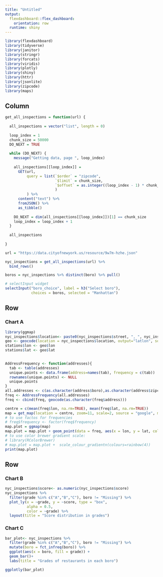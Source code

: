 ```yaml
---
title: "Untitled"
output: 
  flexdashboard::flex_dashboard:
    orientation: row
  runtime: shiny
---
```


```r
library(flexdashboard)
library(tidyverse)
library(janitor)
library(stringr)
library(forcats)
library(viridis)
library(plotly)
library(shiny)
library(httr)
library(jsonlite)
library(zipcode)
library(maps)
```

Column {.sidebar}
-----------------------------------------------------------------------

```r
get_all_inspections = function(url) {
  
  all_inspections = vector("list", length = 0)
  
  loop_index = 1
  chunk_size = 50000
  DO_NEXT = TRUE
  
  while (DO_NEXT) {
    message("Getting data, page ", loop_index)
    
    all_inspections[[loop_index]] = 
      GET(url,
          query = list(`$order` = "zipcode",
                       `$limit` = chunk_size,
                       `$offset` = as.integer((loop_index - 1) * chunk_size)
                       )
          ) %>%
      content("text") %>%
      fromJSON() %>%
      as_tibble()
    
    DO_NEXT = dim(all_inspections[[loop_index]])[1] == chunk_size
    loop_index = loop_index + 1
  }
  
  all_inspections
  
}

url = "https://data.cityofnewyork.us/resource/9w7m-hzhe.json"

nyc_inspections = get_all_inspections(url) %>%
  bind_rows() 

```

```r
boros = nyc_inspections %>% distinct(boro) %>% pull()

# selectInput widget
selectInput("boro_choice", label = h3("Select boro"),
            choices = boros, selected = "Manhattan")
```


Row
-----------------------------------------------------------------------

### Chart A

```r
library(ggmap)
nyc_inspections$location<- paste0(nyc_inspections$street, ", ", nyc_inspections$boro, ", CT ", nyc_inspections$zipcode)
geo <- geocode(location = nyc_inspections$location, output="latlon", source="google")
stations$lon <- geo$lon
stations$lat <- geo$lat
  

AddressFrequency <- function(addresses){
  tab <- table(addresses)
  unique.points <- data.frame(address=names(tab), frequency = c(tab))
  rownames(unique.points) <- NULL
  unique.points
}
all.addresses <- c(as.character(address$boro),as.character(address$zipcode))
freq <- AddressFrequency(all.addresses)
freq <- cbind(freq, geocode(as.character(freq$address)))

centre = c(mean(freq$lon, na.rm=TRUE), mean(freq$lat, na.rm=TRUE))
map = get_map(location = centre, zoom=11, scale=2, source = "google", maptype="roadmap")
# to use factos for frequencies
# freq$frequency <- factor(freq$frequency)
map.plot = ggmap(map)
map.plot = map.plot + geom_point(data = freq, aes(x = lon, y = lat, colour = frequency), size=3)
# to use color brewer gradient scale:
# library(RColorBrewer)
# map.plot = map.plot +  scale_colour_gradientn(colours=rainbow(4))
print(map.plot)

```

Row {.tabset .tabset-fade}
-----------------------------------------------------------------------

### Chart B
```r
nyc_inspections$score<- as.numeric(nyc_inspections$score)
nyc_inspections %>% 
  filter(grade %in% c("A","B","C"), boro != "Missing") %>% 
  plot_ly(x = ~grade, y = ~score, type = "box",
          alpha = 0.5, 
          color = ~grade) %>%
  layout(title = "Score distribution in grades")

```

### Chart C

```r
bar_plot<- nyc_inspections %>% 
  filter(grade %in% c("A","B","C"), boro != "Missing") %>% 
  mutate(boro = fct_infreq(boro)) %>%
  ggplot(aes(x = boro, fill = grade)) + 
  geom_bar()+
  labs(title = "Grades of restaurants in each boro")

ggplotly(bar_plot)

```

